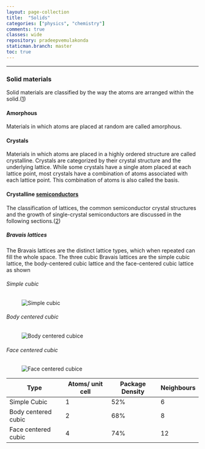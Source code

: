 ```yaml
---
layout: page-collection
title:  "Solids"
categories: ["physics", "chemistry"]
comments: true
classes: wide
repository: pradeepvemulakonda
staticman.branch: master
toc: true
---
```


---

### Solid materials
Solid materials are classified by the way the atoms are arranged within the solid.([1](https://ecee.colorado.edu/~bart/book/book/chapter2/ch2_2.htm))

#### Amorphous
Materials in which atoms are placed at random are called amorphous. 

#### Crystals
Materials in which atoms are placed in a highly ordered structure are called crystalline.
Crystals are categorized by their crystal structure and the underlying lattice. 
While some crystals have a single atom placed at each lattice point, most crystals have a combination of atoms associated with each lattice point. 
This combination of atoms is also called the basis.

#### Crystalline [semiconductors](https://en.wikipedia.org/wiki/Semiconductor)
The classification of lattices, the common semiconductor crystal structures and the growth of single-crystal semiconductors are discussed in the following sections.([2](https://ecee.colorado.edu/~bart/book/book/chapter2/ch2_2.htm))

##### Bravais lattices
The Bravais lattices are the distinct lattice types, which when repeated can fill the whole space.
The three cubic Bravais lattices are the simple cubic lattice, the body-centered cubic lattice and the face-centered cubic lattice as shown 

###### Simple cubic
<figure>
 <img src={Cubic} alt="Simple cubic"></img>
</figure>

###### Body centered cubic
<figure>
 <img src={BodyCenteredCubic} alt="Body centered cubice"></img>
</figure>

###### Face centered cubic
<figure>
 <img src={FaceCenteredCubic} alt="Face centered cubice"></img>
</figure>

| Type                | Atoms/ unit cell | Package Density | Neighbours |
|---------------------|------------------|-----------------|------------|
| Simple Cubic        | 1                | 52%             | 6          |
| Body centered cubic | 2                | 68%             | 8          |
| Face centered cubic | 4                | 74%             | 12         |
